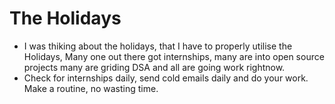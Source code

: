 # The Holidays

- I was thiking about the holidays, that I have to properly utilise the Holidays, Many one out there got internships, many are into open source projects many are griding DSA and all are going work rightnow.
- Check for internships daily, send cold emails daily and do your work. Make a routine, no wasting time.